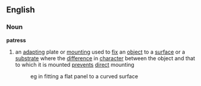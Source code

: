 ==English==
===Noun===
'''patress'''
#an [[adapt]]ing plate or [[mount]]ing used to [[fix]] an [[object]] to a [[surface]] or a [[substrate]] where the [[difference]] in [[character]] between the object and that to which it is mounted [[prevent]]s [[direct]] mounting
#: eg in fitting a flat panel to a curved surface